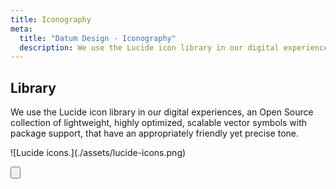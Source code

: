 ```yaml
---
title: Iconography
meta:
  title: "Datum Design - Iconography"
  description: We use the Lucide icon library in our digital experiences.
---
```



## Library

We use the Lucide icon library in our digital experiences, an Open Source collection of lightweight, highly optimized, scalable vector symbols with package support, that have an appropriately friendly yet precise tone.

<Container tag="section" class="space-y-12 max-w-none lg:mt-16 md:mt-12 mt-8">

<BrandCardImage>
  ![Lucide icons.](./assets/lucide-icons.png)
</BrandCardImage>

<Button
class="btn btn--cream btn--large"
text="Access the library"
target="_blank"
href="https://lucide.dev/"
/>

</Container>
